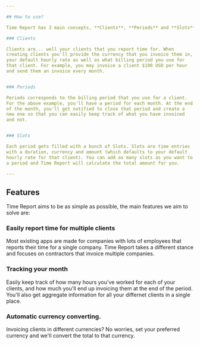 ```yaml
---

## How to use?

Time Report has 3 main concepts, **Clients**, **Periods** and **Slots**.

### Clients

Clients are... well your clients that you report time for. When
creating clients you'll provide the currency that you invoice them in,
your default hourly rate as well as what billing period you use for
that client. For example, you may invoice a client $100 USD per hour
and send them an invoice every month.


### Periods

Periods corresponds to the billing period that you use for a client.
For the above example, you'll have a period for each month. At the end
of the month, you'll get notified to close that period and create a
new one so that you can easily keep track of what you have invoiced
and not.


### Slots

Each period gets filled with a bunch of Slots. Slots are time entries
with a duration, currency and amount (which defaults to your default
hourly rate for that client). You can add as many slots as you want to
a period and Time Report will calculate the total amount for you.

---
```


## Features

Time Report aims to be as simple as possible, the main features we aim to solve are:

### Easily report time for multiple clients

 Most existing apps are made for companies with lots of employees that
reports their time for a single company. Time Report takes a different
stance and focuses on contractors that invoice multiple companies.


### Tracking your month

Easily keep track of how many hours you've worked for each of your
clients, and how much you'll end up invoicing them at the end of the
period. You'll also get aggregate information for all your differnet
clients in a single place.



### Automatic currency converting.

Invoicing clients in different currencies? No worries, set your
preferred currency and we'll convert the total to that currency.

